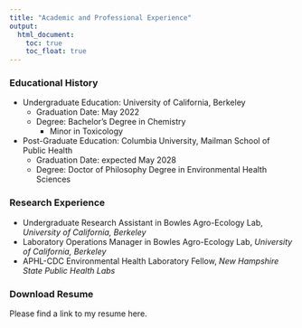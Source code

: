 ```yaml
---
title: "Academic and Professional Experience"
output: 
  html_document:
    toc: true
    toc_float: true
---
```


### Educational History 

  * Undergraduate Education: University of California, Berkeley 
    + Graduation Date: May 2022
    + Degree: Bachelor's Degree in Chemistry
      - Minor in Toxicology 
  
  
  * Post-Graduate Education: Columbia University, Mailman School of Public Health 
    + Graduation Date: expected May 2028 
    + Degree: Doctor of Philosophy Degree in Environmental Health Sciences 
    
### Research Experience 

  * Undergraduate Research Assistant in Bowles Agro-Ecology Lab, *University of California, Berkeley*
  * Laboratory Operations Manager in Bowles Agro-Ecology Lab, *University of California, Berkeley*
  * APHL-CDC Environmental Health Laboratory Fellow, *New Hampshire State Public Health Labs*  

### Download Resume 
 Please find a link to my resume here. 